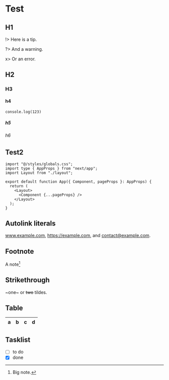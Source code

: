 # Test

## H1

!> Here is a tip.

?> And a warning.

x> Or an error.

## H2

### H3


#### h4

```tsx
console.log(123)
```

##### h5

###### h6

## Test2

```tsx
import "@/styles/globals.css";
import type { AppProps } from "next/app";
import Layout from "./layout";

export default function App({ Component, pageProps }: AppProps) {
  return (
    <Layout>
      <Component {...pageProps} />
    </Layout>
  );
}
```

## Autolink literals

www.example.com, https://example.com, and contact@example.com.

## Footnote

A note[^1]

[^1]: Big note.

## Strikethrough

~one~ or ~~two~~ tildes.

## Table

| a | b  |  c |  d  |
| - | :- | -: | :-: |

## Tasklist

* [ ] to do
* [x] done